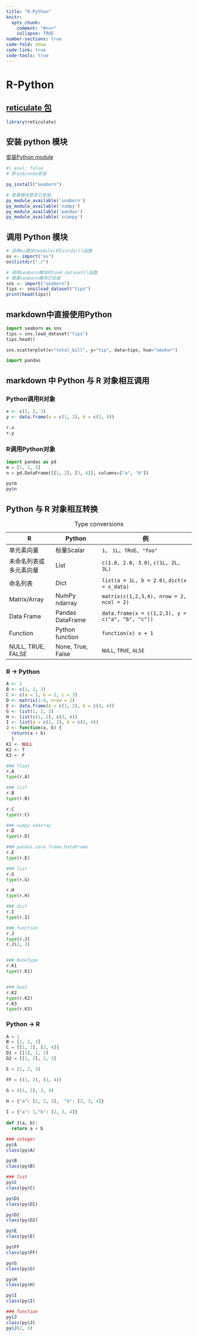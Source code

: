 ```yaml
---
title: "R-Python"
knitr: 
  opts_chunk: 
    comment: "#>>>"
    collapse: TRUE
number-sections: true
code-fold: show
code-link: true
code-tools: true
---
```


# R-Python {.unnumbered}

## [reticulate 包](https://rstudio.github.io/reticulate/index.html){.uri}

```r
library(reticulate)
```

## **安装 python 模块**

[安装Python module](https://rstudio.github.io/reticulate/articles/python_packages.html)

```r
#| eval: false
# 默认从conda安装

py_install("seaborn")

# 查看模块是否已安装
py_module_available('seaborn')
py_module_available('numpy')
py_module_available('pandas')
py_module_available('scanpy')
```

## 调用 Python 模块

```r
# 调用os模块(module)的listdir()函数
os <- import("os")
os$listdir("./")

# 调用seaborn模块的load_dataset()函数
# 需要seaborn模块已安装
sns <- import("seaborn")
tips <- sns$load_dataset("tips")
print(head(tips))
```

## markdown中直接使用Python

```python
import seaborn as sns
tips = sns.load_dataset("tips")
tips.head()

sns.scatterplot(x="total_bill", y="tip", data=tips, hue="smoker")

import pandas
```

## **markdown 中 Python 与 R 对象相互调用**

### Python调用R对象

```r
x <- c(1, 2, 3)
y <- data.frame(a = c(1, 2), b = c(3, 4))
```

```python
r.x
r.y
```

### R调用Python对象

```python
import pandas as pd
m = [1, 2, 3]
n = pd.DataFrame([[1, 2], [3, 4]], columns=["a", "b"])
```

```r
py$m
py$n
```

## **Python 与 R 对象相互转换**

| R                      | Python            | 例                                               |
|------------------|------------------|------------------------------------|
| 单元素向量             | 标量Scalar        | `1`、 `1L`、`TRUE`、`"foo"`                      |
| 未命名列表或多元素向量 | List              | `c(1.0, 2.0, 3.0)`, `c(1L, 2L, 3L)`              |
| 命名列表               | Dict              | `list(a = 1L, b = 2.0)`, `dict(x = x_data)`      |
| Matrix/Array           | NumPy ndarray     | `matrix(c(1,2,3,4), nrow = 2, ncol = 2)`         |
| Data Frame             | Pandas DataFrame  | `data.frame(x = c(1,2,3), y = c("a", "b", "c"))` |
| Function               | Python function   | `function(x) x + 1`                              |
| NULL, TRUE, FALSE      | None, True, False | `NULL`, `TRUE`, `ALSE`                           |

: Type conversions

### **R** → Python

```r
A <- 1
B <- c(1, 2, 3)
C <- c(a = 1, b = 2, c = 3)
D <- matrix(1:4, nrow = 2)
E <- data.frame(a = c(1, 2), b = c(3, 4))
G <- list(1, 2, 3)
H <- list(c(1, 2), c(3, 4))
I <- list(a = c(1, 2), b = c(3, 4))
J <- function(a, b) {
  return(a + b)
  }
K1 <- NULL
K2 <- T
K3 <- F
```

```python
### float
r.A
type(r.A)

### list
r.B
type(r.B)

r.C
type(r.C)

### numpy.ndarray
r.D
type(r.D)

### pandas.core.frame.DataFrame
r.E
type(r.E)

### list
r.G
type(r.G)

r.H
type(r.H)

### dict
r.I
type(r.I)

### function
r.J
type(r.J)
r.J(2, 3)


### NoneType
r.K1
type(r.K1)


### bool
r.K2
type(r.K2)
r.K3
type(r.K3)
```

### **Python** → R

```python
A = 1
B = [1, 2, 3]
C = [[1, 2], [3, 4]]
D1 = [[1], 2, 3]
D2 = [[1, 2], 2, 3]

E = (1, 2, 3)

FF = ((1, 2), (3, 4))

G = ((1, 2), 3, 4)

H = {"a": [1, 2, 3],  "b": [2, 3, 4]}
     
I = {"a": 1,"b": [2, 3, 4]}
     
def J(a, b):
  return a + b
```

```r
### integer
py$A
class(py$A)

py$B
class(py$B)

### list
py$C
class(py$C)

py$D1
class(py$D1)

py$D2
class(py$D2)

py$E
class(py$E)

py$FF
class(py$FF)

py$G
class(py$G)

py$H
class(py$H)

py$I
class(py$I)

### function
py$J
class(py$J)
py$J(2, 3)
```
